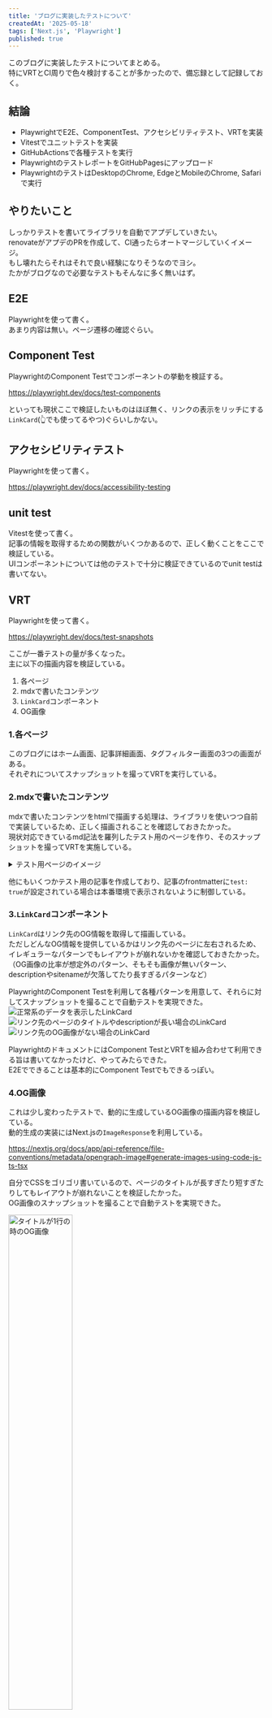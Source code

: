 ```yaml
---
title: 'ブログに実装したテストについて'
createdAt: '2025-05-18'
tags: ['Next.js', 'Playwright']
published: true
---
```


このブログに実装したテストについてまとめる。  
特にVRTとCI周りで色々検討することが多かったので、備忘録として記録しておく。

## 結論

- PlaywrightでE2E、ComponentTest、アクセシビリティテスト、VRTを実装
- Vitestでユニットテストを実装
- GitHubActionsで各種テストを実行
- PlaywrightのテストレポートをGitHubPagesにアップロード
- PlaywrightのテストはDesktopのChrome, EdgeとMobileのChrome, Safariで実行

## やりたいこと

しっかりテストを書いてライブラリを自動でアプデしていきたい。  
renovateがアプデのPRを作成して、CI通ったらオートマージしていくイメージ。  
もし壊れたらそれはそれで良い経験になりそうなのでヨシ。  
たかがブログなので必要なテストもそんなに多く無いはず。

## E2E

Playwrightを使って書く。  
あまり内容は無い。ページ遷移の確認ぐらい。

## Component Test

PlaywrightのComponent Testでコンポーネントの挙動を検証する。

<LinkCard>https://playwright.dev/docs/test-components</LinkCard>

といっても現状ここで検証したいものはほぼ無く、リンクの表示をリッチにする`LinkCard`(👆でも使ってるやつ)ぐらいしかない。

## アクセシビリティテスト

Playwrightを使って書く。

<LinkCard>https://playwright.dev/docs/accessibility-testing</LinkCard>

## unit test

Vitestを使って書く。  
記事の情報を取得するための関数がいくつかあるので、正しく動くことをここで検証している。  
UIコンポーネントについては他のテストで十分に検証できているのでunit testは書いてない。

## VRT

Playwrightを使って書く。

<LinkCard>https://playwright.dev/docs/test-snapshots</LinkCard>

ここが一番テストの量が多くなった。  
主に以下の描画内容を検証している。

1. 各ページ
2. mdxで書いたコンテンツ
3. `LinkCard`コンポーネント
4. OG画像

### 1.各ページ

このブログにはホーム画面、記事詳細画面、タグフィルター画面の3つの画面がある。  
それぞれについてスナップショットを撮ってVRTを実行している。

### 2.mdxで書いたコンテンツ

mdxで書いたコンテンツをhtmlで描画する処理は、ライブラリを使いつつ自前で実装しているため、正しく描画されることを確認しておきたかった。  
現状対応できているmd記法を羅列したテスト用のページを作り、そのスナップショットを撮ってVRTを実施している。

<details>
  <summary>テスト用ページのイメージ</summary>
  <div>
    # 見出しレベル1

    ## 見出しレベル2

    ### 見出しレベル3

    #### 見出しレベル4

    ##### 見出しレベル5

    ###### 見出しレベル6

    ## テキストのスタイル設定

    **これは太字テキストです**

    _これは斜体テキストです_

    ~~これは取り消し線テキストです~~

    **この文章は _とても_ 重要です**

    **_全てが重要なテキストです_**

    これは<sub>下付き</sub>文字です

    これは<sup>上付き</sup>文字です

    これは<ins>下線付き</ins>です。

    これは<del>取り消し線</del>です。

    これは<mark>マーク</mark>です。

  </div>
</details>

他にもいくつかテスト用の記事を作成しており、記事のfrontmatterに`test: true`が設定されている場合は本番環境で表示されないように制御している。

### 3.`LinkCard`コンポーネント

`LinkCard`はリンク先のOG情報を取得して描画している。  
ただしどんなOG情報を提供しているかはリンク先のページに左右されるため、イレギュラーなパターンでもレイアウトが崩れないかを確認しておきたかった。  
（OG画像の比率が想定外のパターン、そもそも画像が無いパターン、descriptionやsitenameが欠落してたり長すぎるパターンなど）

PlaywrightのComponent Testを利用して各種パターンを用意して、それらに対してスナップショットを撮ることで自動テストを実現できた。
![正常系のデータを表示したLinkCard](/posts/2025/05/18/linkcard-normal-data.png)
![リンク先のページのタイトルやdescriptionが長い場合のLinkCard](/posts/2025/05/18/linkcard-irregular-data-1.png)
![リンク先のOG画像がない場合のLinkCard](/posts/2025/05/18/linkcard-irregular-data-2.png)

PlaywrightのドキュメントにはComponent TestとVRTを組み合わせて利用できる旨は書いてなかったけど、やってみたらできた。  
E2Eでできることは基本的にComponent Testでもできるっぽい。

### 4.OG画像

これは少し変わったテストで、動的に生成しているOG画像の描画内容を検証している。  
動的生成の実装にはNext.jsの`ImageResponse`を利用している。

<LinkCard>https://nextjs.org/docs/app/api-reference/file-conventions/metadata/opengraph-image#generate-images-using-code-js-ts-tsx</LinkCard>

自分でCSSをゴリゴリ書いているので、ページのタイトルが長すぎたり短すぎたりしてもレイアウトが崩れないことを検証したかった。  
OG画像のスナップショットを撮ることで自動テストを実現できた。  

<img src='/posts/2025/05/18/og-image-normal.png' width='50%' alt='タイトルが1行の時のOG画像' />
<img src='/posts/2025/05/18/og-image-2line.png' width='50%' alt='タイトルが2行の時のOG画像' />
<img src='/posts/2025/05/18/og-image-long-title.png' width='50%' alt='タイトルが3行の時のOG画像' />

## CI

ここまでのテストをGitHub Actionsで実行している。  
テストの実行だけなら何も難しいことは無いんだけど、Playwrightのreportの確認とVRTのスナップショット更新の仕組みを整えるのが少し大変だった。

### report

Playwrightのreportはデフォルトだとテスト実行後`playwright-report/`に保存される。  
単純にこれをアーティファクトとしてアップロードするだけだと、reportを確認するにはまずアーティファクトをダウンロードして、ダウンロードしたファイルをplaywrightがセットアップされているディレクトリに移動して、`npx playwright show-report`コマンドを実行してreportを起動する必要がある。  
さすがにこれは手間すぎるので避けたい。

ちなみにドキュメントにも「毎回ダウンロードして確認するのはあまり便利ではない」と書いており、reportをAzureにアップロードするやり方が紹介されている。

<LinkCard>https://playwright.dev/docs/ci-intro#publishing-report-on-the-web</LinkCard>

Azureは利用したことがないのとあまり勉強のモチベーションも無かったので、今回は一番手軽に済ませられそうなGitHub Pagesを利用することにした。

ここでPlaywrightのE2EのreportとComponent Testのreportを別管理する必要があることに気がつき、少し悩んだ。  
両者のreportはデフォルトだとどちらも`playwright-report/`に保存される設定になっており、**後から実行したテストのreportしか残らない**。  
これを避けるために保存先をそれぞれ`playwright-report/e2e/`と`playwright-report/ct/`に分けて、`playwright-report`フォルダごとGitHub Pagesにアップロードすることにした。  
これでGitHub Pages上から両方のreportを確認することができるようになった。

常に最新のテストの結果しかGitHub Pages上から確認することができないという課題が残ってるけど、これをGitHub Pagesで解決するのは中々大変そうなのと、過去のreportもダウンロードさえしてしまえば確認することはできるので、今回はスルーした。

### VRTのスナップショット

PlaywrightのVRTは、リポジトリ内のスナップショットの画像ファイルと比較して差分検知する仕組みのため、最新のスナップショットをgit管理することになる。  
つまり、差分をAcceptする場合は最新のスナップショットをコミットする必要がある。  
また、スナップショットはローカルでの実行結果とCI上での実行結果では差があるため、**CI上で作成されたスナップショットをgit管理しなければならない**。

一応Playwrightのreportからもスナップショットを一枚一枚ダウンロードすることはできるけど、update対象のスナップショットを一枚ずつダウンロードするのはあまりに手間すぎる。  
Playwrightの実行環境がDesktopのChrome, EdgeとMobileのChrome, Safariの4つあり、スナップショットも4環境分あるので、割と量もある。

これについては、毎回最新のスナップショットをartifactとしてアップロードして、差分をAcceptする時はそれをそのままリポジトリのスナップショット管理ディレクトリにぶち込んでコミットできるようにした。  
差分が発生したブランチに向けてスナップショットを更新するPRを自動で作成するような仕組みを作ると一番良いと思うので、そのうち気が向いたらやるかもしれない。  
ブログはほとんどVRTの差分も出ないのでこれでも十分運用できるけど、実務で運用する場合はそういう仕組みがないと流石に辛すぎると思った。

## まとめ

色々悩むこともあったけど、とりあえずライブラリのアプデを自動でできるぐらいには整備できたと思う。
